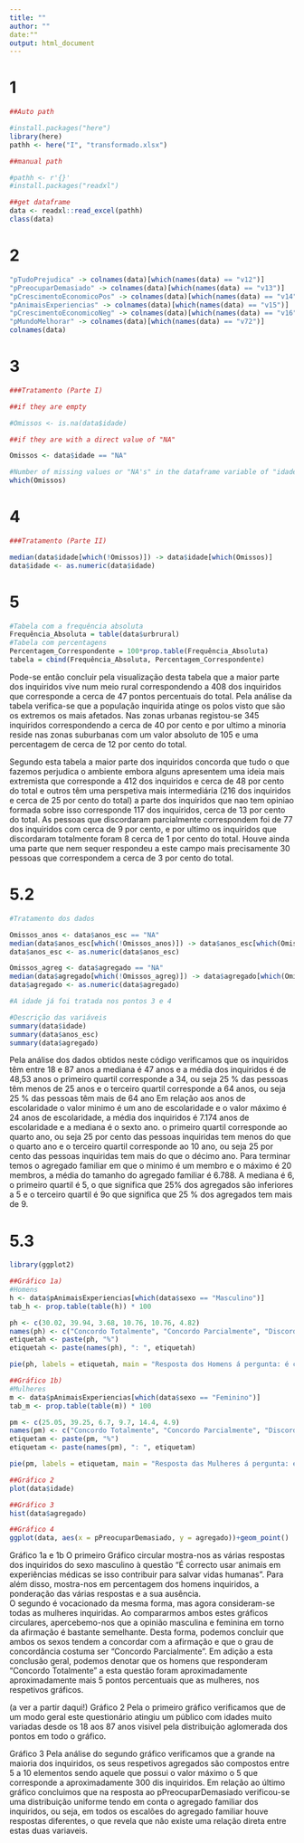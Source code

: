 ```yaml
---
title: ""
author: ""
date:""
output: html_document
---
```

# 1
```r
##Auto path

#install.packages("here")
library(here)
pathh <- here("I", "transformado.xlsx")

##manual path

#pathh <- r'{}'
#install.packages("readxl")

##get dataframe
data <- readxl::read_excel(pathh)
class(data)
```
# 2
```r
"pTudoPrejudica" -> colnames(data)[which(names(data) == "v12")]
"pPreocuparDemasiado" -> colnames(data)[which(names(data) == "v13")]
"pCrescimentoEconomicoPos" -> colnames(data)[which(names(data) == "v14")]
"pAnimaisExperiencias" -> colnames(data)[which(names(data) == "v15")]
"pCrescimentoEconomicoNeg" -> colnames(data)[which(names(data) == "v16")]
"pMundoMelhorar" -> colnames(data)[which(names(data) == "v72")]
colnames(data)
```
# 3
```r
###Tratamento (Parte I)

##if they are empty

#Omissos <- is.na(data$idade)

##if they are with a direct value of "NA"

Omissos <- data$idade == "NA"

#Number of missing values or "NA's" in the dataframe variable of "idades"
which(Omissos)
```

# 4
```r
###Tratamento (Parte II)

median(data$idade[which(!Omissos)]) -> data$idade[which(Omissos)]
data$idade <- as.numeric(data$idade)

```

# 5
```r
#Tabela com a frequência absoluta
Frequência_Absoluta = table(data$urbrural)
#Tabela com percentagens
Percentagem_Correspondente = 100*prop.table(Frequência_Absoluta)
tabela = cbind(Frequência_Absoluta, Percentagem_Correspondente)
```
Pode-se então concluir pela visualização desta tabela que a maior parte dos inquiridos vive num meio rural correspondendo a 408 dos inquiridos que corresponde a cerca de 47 pontos percentuais do total. Pela análise da tabela verifica-se que a população inquirida atinge os polos visto que são os extremos os mais afetados. Nas zonas urbanas registou-se 345 inquiridos correspondendo a cerca de 40 por cento e por ultimo a minoria reside nas zonas suburbanas com um valor absoluto de 105 e uma percentagem de cerca de 12 por cento do total.

Segundo esta tabela a maior parte dos inquiridos concorda que tudo o que fazemos perjudica o ambiente embora alguns apresentem uma ideia mais extremista que corresponde a 412 dos inquiridos e cerca de 48 por cento do total e outros têm uma perspetiva mais intermediária (216 dos inquiridos e cerca de 25 por cento do total) a parte dos inquiridos que nao tem opiniao formada sobre isso corresponde 117 dos inquiridos, cerca de 13 por cento do total. As pessoas que discordaram parcialmente correspondem foi de 77 dos inquiridos com cerca de 9 por cento, e por ultimo os inquiridos que discordaram totalmente foram 8 cerca de 1 por cento do total. Houve ainda uma parte que nem sequer respondeu a este campo mais precisamente 30 pessoas que correspondem a cerca de 3 por cento do total.

# 5.2
```r
#Tratamento dos dados

Omissos_anos <- data$anos_esc == "NA"
median(data$anos_esc[which(!Omissos_anos)]) -> data$anos_esc[which(Omissos_anos)]
data$anos_esc <- as.numeric(data$anos_esc)

Omissos_agreg <- data$agregado == "NA"
median(data$agregado[which(!Omissos_agreg)]) -> data$agregado[which(Omissos_agreg)]
data$agregado <- as.numeric(data$agregado)

#A idade já foi tratada nos pontos 3 e 4

#Descrição das variáveis
summary(data$idade)
summary(data$anos_esc)
summary(data$agregado)

```

Pela análise dos dados obtidos neste código verificamos que os inquiridos têm entre 18 e 87 anos a mediana é 47 anos e a média dos inquiridos é de 48,53 anos o primeiro quartil corresponde a 34, ou seja 25 % das pessoas têm menos de 25 anos e o terceiro quartil corresponde a 64 anos, ou seja 25 % das pessoas têm mais de 64 ano
Em relação aos anos de escolaridade o valor minimo é um ano de escolaridade e o valor máximo é 24 anos de escolaridade, a média dos inquiridos é 7.174 anos de escolaridade e a mediana é o sexto ano. o primeiro quartil corresponde ao quarto ano, ou seja 25 por cento das pessoas inquiridas tem menos do que o quarto ano e o terceiro quartil corresponde ao 10 ano, ou seja 25 por cento das pessoas inquiridas tem mais do que o décimo ano.
Para terminar temos o agregado familiar em que o minimo é um membro e o máximo é 20 membros, a média do tamanho do agregado familiar é 6.788. A mediana é 6, o primeiro quartil é 5, o que significa que 25% dos agregados são inferiores a 5 e o terceiro quartil é 9o que significa que 25 % dos agregados tem mais de 9.

# 5.3
```r
library(ggplot2)

##Gráfico 1a)
#Homens
h <- data$pAnimaisExperiencias[which(data$sexo == "Masculino")]
tab_h <- prop.table(table(h)) * 100

ph <- c(30.02, 39.94, 3.68, 10.76, 10.76, 4.82)
names(ph) <- c("Concordo Totalmente", "Concordo Parcialmente", "Discordo Totalmente", "Discordo Parcialmente", "Indiferente", "Não Respondido")
etiquetah <- paste(ph, "%")
etiquetah <- paste(names(ph), ": ", etiquetah)

pie(ph, labels = etiquetah, main = "Resposta dos Homens á pergunta: é correcto usar animais em experiências médicas se isso contribuir para salvar vidas humanas?")

##Gráfico 1b)
#Mulheres
m <- data$pAnimaisExperiencias[which(data$sexo == "Feminino")]
tab_m <- prop.table(table(m)) * 100

pm <- c(25.05, 39.25, 6.7, 9.7, 14.4, 4.9)
names(pm) <- c("Concordo Totalmente", "Concordo Parcialmente", "Discordo Totalmente", "Discordo Parcialmente", "Indiferente", "Não Respondido")
etiquetam <- paste(pm, "%")
etiquetam <- paste(names(pm), ": ", etiquetam)

pie(pm, labels = etiquetam, main = "Resposta das Mulheres á pergunta: é correcto usar animais em experiências médicas se isso contribuir para salvar vidas humanas?")

##Gráfico 2
plot(data$idade)

##Gráfico 3
hist(data$agregado)

##Gráfico 4
ggplot(data, aes(x = pPreocuparDemasiado, y = agregado))+geom_point()

```

Gráfico 1a e 1b
    O primeiro Gráfico circular mostra-nos as várias respostas dos inquiridos do sexo masculino à questão "É correcto usar animais em experiências médicas se isso contribuir para salvar vidas humanas". Para além disso, mostra-nos em percentagem dos homens inquiridos, a ponderação das várias respostas e a sua ausência.   
    O segundo é vocacionado da mesma forma, mas agora consideram-se todas as mulheres inquiridas.
    Ao compararmos ambos estes gráficos circulares, apercebemo-nos que a opinião masculina e feminina em torno da afirmação  é bastante semelhante. Desta forma, podemos concluir que ambos os sexos tendem a concordar com a afirmação e que o grau de concordância costuma ser "Concordo Parcialmente". 
    Em adição a esta conclusão geral, podemos denotar que os homens que responderam "Concordo Totalmente" a esta questão foram aproximadamente aproximadamente mais 5 pontos percentuais que as mulheres, nos respetivos gráficos.

(a ver a partir daqui!)
Gráfico 2
    Pela o primeiro gráfico verificamos que de um modo geral este questionário atingiu um público com idades muito variadas desde os 18 aos 87 anos visivel pela distribuição aglomerada dos pontos em todo o gráfico.


Gráfico 3
    Pela análise do segundo gráfico verificamos que a grande na maioria dos inquiridos, os seus respetivos agregados são compostos entre 5 a 10 elementos sendo aquele que possui o valor máximo o 5 que corresponde a aproximadamente 300 dis inquiridos.
    Em relação ao último gráfico concluimos que na resposta ao pPreocuparDemasiado verificou-se uma distribuição uniforme tendo em conta o agregado familiar dos inquiridos, ou seja, em todos os escalões do agregado familiar houve respostas diferentes, o que revela que não existe uma relação direta entre estas duas variaveis.

